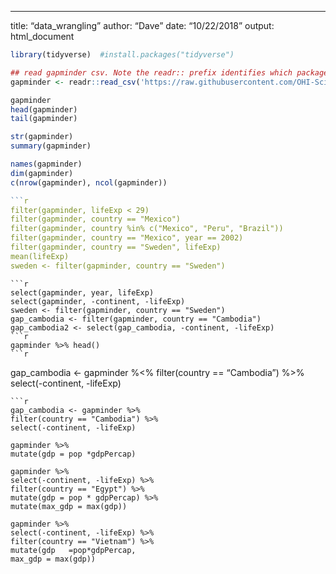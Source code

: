 ---
title: "data_wrangling"
author: "Dave"
date: "10/22/2018"
output: html_document


```r
library(tidyverse)  #install.packages("tidyverse")
```

```r
## read gapminder csv. Note the readr:: prefix identifies which package it's in
gapminder <- readr::read_csv('https://raw.githubusercontent.com/OHI-Science/data-science-training/master/data/gapminder.csv')
```
```r
gapminder
head(gapminder)
tail(gapminder)

str(gapminder)
summary(gapminder)

names(gapminder)
dim(gapminder)
c(nrow(gapminder), ncol(gapminder))

```r
filter(gapminder, lifeExp < 29)
filter(gapminder, country == "Mexico")
filter(gapminder, country %in% c("Mexico", "Peru", "Brazil"))
filter(gapminder, country == "Mexico", year == 2002)
filter(gapminder, country == "Sweden", lifeExp)
mean(lifeExp)
sweden <- filter(gapminder, country == "Sweden")

```

```
```r
select(gapminder, year, lifeExp)
select(gapminder, -continent, -lifeExp)
sweden <- filter(gapminder, country == "Sweden")
gap_cambodia <- filter(gapminder, country == "Cambodia")
gap_cambodia2 <- select(gap_cambodia, -continent, -lifeExp)
```r
gapminder %>% head()
```r

```

gap_cambodia <- gapminder %<%
filter(country == "Cambodia") %>%
select(-continent, -lifeExp)

```
```r
gap_cambodia <- gapminder %>% 
filter(country == "Cambodia") %>% 
select(-continent, -lifeExp)

gapminder %>% 
mutate(gdp = pop *gdpPercap)

gapminder %>% 
select(-continent, -lifeExp) %>% 
filter(country == "Egypt") %>% 
mutate(gdp = pop * gdpPercap) %>% 
mutate(max_gdp = max(gdp))

gapminder %>% 
select(-continent, -lifeExp) %>% 
filter(country == "Vietnam") %>% 
mutate(gdp   =pop*gdpPercap,
max_gdp = max(gdp))

```
